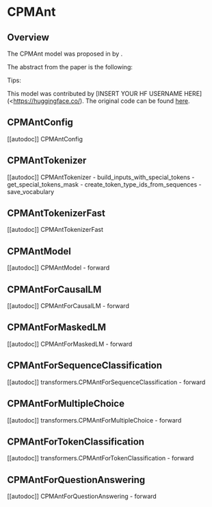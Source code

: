 <!--Copyright 2022 The HuggingFace Team. All rights reserved.

Licensed under the Apache License, Version 2.0 (the "License"); you may not use this file except in compliance with
the License. You may obtain a copy of the License at

http://www.apache.org/licenses/LICENSE-2.0

Unless required by applicable law or agreed to in writing, software distributed under the License is distributed on
an "AS IS" BASIS, WITHOUT WARRANTIES OR CONDITIONS OF ANY KIND, either express or implied. See the License for the
specific language governing permissions and limitations under the License.
-->

# CPMAnt

## Overview

The CPMAnt model was proposed in [<INSERT PAPER NAME HERE>](<INSERT PAPER LINK HERE>)  by <INSERT AUTHORS HERE>. <INSERT SHORT SUMMARY HERE>

The abstract from the paper is the following:

*<INSERT PAPER ABSTRACT HERE>*

Tips:

<INSERT TIPS ABOUT MODEL HERE>

This model was contributed by [INSERT YOUR HF USERNAME HERE](<https://huggingface.co/<INSERT YOUR HF USERNAME HERE>). The original code can be found [here](<INSERT LINK TO GITHUB REPO HERE>).

## CPMAntConfig

[[autodoc]] CPMAntConfig


## CPMAntTokenizer

[[autodoc]] CPMAntTokenizer
    - build_inputs_with_special_tokens
    - get_special_tokens_mask
    - create_token_type_ids_from_sequences
    - save_vocabulary


## CPMAntTokenizerFast

[[autodoc]] CPMAntTokenizerFast


## CPMAntModel

[[autodoc]] CPMAntModel
    - forward


## CPMAntForCausalLM

[[autodoc]] CPMAntForCausalLM
    - forward


## CPMAntForMaskedLM

[[autodoc]] CPMAntForMaskedLM
    - forward


## CPMAntForSequenceClassification

[[autodoc]] transformers.CPMAntForSequenceClassification
    - forward

## CPMAntForMultipleChoice

[[autodoc]] transformers.CPMAntForMultipleChoice
    - forward


## CPMAntForTokenClassification

[[autodoc]] transformers.CPMAntForTokenClassification
    - forward


## CPMAntForQuestionAnswering

[[autodoc]] CPMAntForQuestionAnswering
    - forward